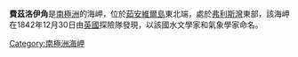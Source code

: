 {{unreferenced|time=2013-10-27T05:35:29+00:00}}
{{coord|63|11|S|55|7|W|source:GNIS|display=title}}

'''費茲洛伊角'''是[[南極洲|南極洲]]的海岬，位於[[茹安維爾島|茹安維爾島]]東北端，處於[[弗利斯灣|弗利斯灣]]東部，該海岬在1842年12月30日由[[英國|英國]]探險隊發現，以該國水文學家和氣象學家命名。

{{DEFAULTSORT:Fitzroy Point}}
[[Category:南極洲海岬|Category:南極洲海岬]]


{{JoinvilleIsland-geo-stub}}